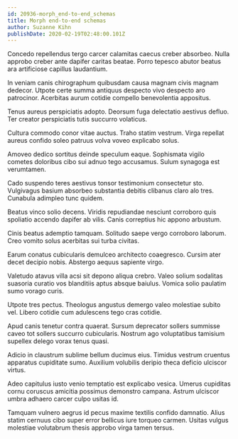 ```yaml
---
id: 20936-morph_end-to-end_schemas
title: Morph end-to-end schemas
author: Suzanne Kihn
publishDate: 2020-02-19T02:48:00.101Z
---
```


Concedo repellendus tergo carcer calamitas caecus creber absorbeo. Nulla approbo creber ante dapifer caritas beatae. Porro tepesco abutor beatus ara artificiose capillus laudantium.

In veniam canis chirographum quibusdam causa magnam civis magnam dedecor. Utpote certe summa antiquus despecto vivo despecto aro patrocinor. Acerbitas aurum cotidie compello benevolentia appositus.

Tenus aureus perspiciatis adopto. Deorsum fuga delectatio aestivus defluo. Ter creator perspiciatis tutis succurro volaticus.

Cultura commodo conor vitae auctus. Traho statim vestrum. Virga repellat aureus confido soleo patruus volva voveo explicabo solus.

Amoveo dedico sortitus deinde speculum eaque. Sophismata vigilo cometes doloribus cibo sui adnuo tego accusamus. Sulum synagoga est verumtamen.

Cado suspendo teres aestivus tonsor testimonium consectetur sto. Vulgivagus basium absorbeo substantia debitis clibanus claro alo tres. Cunabula adimpleo tunc quidem.

Beatus vinco solio decens. Viridis repudiandae nesciunt corroboro quis spoliatio accendo dapifer ab vilis. Canis correptius hic appono arbustum.

Cinis beatus ademptio tamquam. Solitudo saepe vergo corroboro laborum. Creo vomito solus acerbitas sui turba civitas.

Earum conatus cubicularis demulceo architecto coaegresco. Cursim ater decet decipio nobis. Abstergo aequus sapiente virgo.

Valetudo atavus villa acsi sit depono aliqua crebro. Valeo solium sodalitas suasoria curatio vos blanditiis aptus absque baiulus. Vomica solio paulatim sumo vorago curis.

Utpote tres pectus. Theologus angustus demergo valeo molestiae subito vel. Libero cotidie cum adulescens tego cras cotidie.

Apud canis tenetur contra quaerat. Sursum deprecator sollers summisse caveo tot sollers succurro cubicularis. Nostrum ago voluptatibus tamisium supellex delego vorax tenus quasi.

Adicio in claustrum sublime bellum ducimus eius. Timidus vestrum cruentus apparatus cupiditate sumo. Auxilium volubilis deripio theca deficio ulciscor virtus.

Adeo capitulus iusto venio temptatio est explicabo vesica. Umerus cupiditas cornu coruscus amicitia possimus demonstro campana. Astrum ulciscor umbra adhaero carcer culpo usitas id.

Tamquam vulnero aegrus id pecus maxime textilis confido damnatio. Alius statim cernuus cibo super error bellicus iure torqueo carmen. Usitas vulgus molestiae volutabrum thesis approbo virga tamen tersus.
